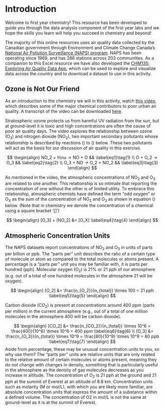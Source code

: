 # Introduction {#intro}

Welcome to first year chemistry! This resource has been developed to guide you through the data analysis component of the first year labs and we hope the skills you learn will help you succeed in chemistry and beyond! 

The majority of this online resources uses air quality data collected by the Canadian government through Environment and Climate Change Canada’s [National Air Pollution Surveillance (NAPS) program](https://www.canada.ca/en/environment-climate-change/services/air-pollution/monitoring-networks-data/national-air-pollution-program.html). NAPS has been operating since 1969, and has 286 stations across 203 communities. As a companion to this Excel resource we have also developed the [CHM135: Exploring Air Quality Data App](https://davidrosshall.shinyapps.io/AirQualityApp/), which can be used to explore and visualize data across the country and to download a dataset to use in this activity. 

## Ozone is Not Our Friend

As an introduction to the chemistry we will in this activity, watch [this video](https://play.library.utoronto.ca/watch/1f19e6aa27d9c50e551ee8848292fe7c), which describes some of the major chemical contributors to poor urban air quality. A transcript of the video can be downloaded [here](https://drive.google.com/file/d/1NYeSg8S8XcBfWga8R0_rywhs2jQVJ-YZ/view?usp=sharing).

Stratospheric ozone protects us from harmful UV radiation from the sun, but at ground-level it is toxic and high concentrations are often the cause of poor air quality days. The video explores the relationship between ozone (O~3~) and nitrogen dioxide (NO~2~), two important secondary pollutants whose relationship is described by reactions (\ref{eq1}) to (\ref{eq3}) below. These two pollutants will act as the basis for our discussion of air quality in this exercise.

$$
\begin{align}
    NO_2 + h\nu → NO + O && \label{eq1}\tag{1} \\
O + O_2 →  O_3 &&  \label{eq2}\tag{2}  \\
    O_3 + NO →  O_2 + NO_2 &&  \label{eq3}\tag{3}
\end{align}
$$

As mentioned in the video, the atmospheric concentrations of NO~2~ and O~3~ are related to one another. This relationship is so intimate that reporting the concentration of one without the other is of limited utility. To embrace this relationship, atmospheric chemists have defined the term “odd oxygen” or O~X~ as the sum of the concentration of NO~2~ and O~3~ as shown in equation (\ref{eq4}) below. (Note that in chemistry we denote the concentration of a chemical using a square bracket '[]')

$$
\begin{align}
    [O_3] + [NO_2] &= [O_X] \label{eq4}\tag{4} 
\end{align}
$$

## Atmospheric Concentration Units

The NAPS datasets report concentrations of NO~2~ and O~3~ in units of parts per billion or ppb. The “parts per” unit describes the ratio of a certain type of molecule or atom as compared to the total molecules or atoms present. A percentage is a “parts per” unit you may be familiar with, it is parts per hundred (pph). Molecular oxygen (O~2~) is 21% or 21 pph of our atmosphere (e.g. out of a total of one hundred molecules in the atmosphere 21 will be oxygen).

$$
\begin{align}
    [O_2] &= \frac{n_{O_2}}{n_{total}} \times 100 = 21 pph \label{eq5}\tag{5} 
\end{align}
$$

Carbon dioxide (CO~2~) is present at concentrations around 400 ppm (parts per million) in the current atmosphere (e.g., out of a total of one million molecules in the atmosphere 400 will be carbon dioxide).

$$
\begin{align}
    [CO_2] &= \frac{n_{CO_2}}{n_{total}} \times 10^6 = \frac{400}{10^6} \times 10^6 = 400 ppm \label{eq6}\tag{6} \\ 
    [O_3] &= \frac{n_{O_3}}{n_{total}} \times 10^9 = \frac{80}{10^9} \times 10^9 = 80 ppb \label{eq7}\tag{7}
\end{align}
$$
Aside from percentage, these may be unusual concentration units to you, so why use them? The “parts per” units are relative units that are only related to the relative amount of certain molecules or atoms present, meaning they do not change with changes in density, something that is particularly useful in the atmosphere as the density of gas molecules decreases as you increase in altitude. The concentration of O~2~ is 21 pph at the ground and 21 pph at the summit of Everest at an altitude of 8.8 km. Concentration units such as molarity (M or mol/L), with which you are likely more familiar, are absolute concentration units that express the amount of a substance within a defined volume. The concentration of O2 in mol/L is not the same at ground-level as it is at the summit of Everest.